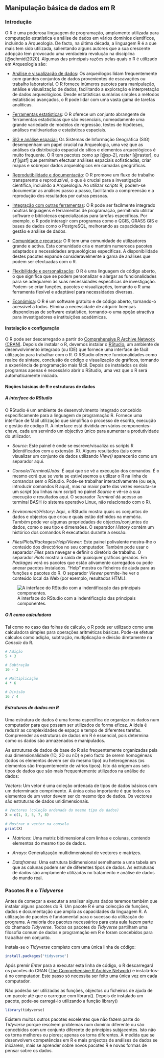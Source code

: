 ## Manipulação básica de dados em R {.unnumbered}

### Introdução

O R é uma poderosa linguagem de programação, amplamente utilizada para computação estatística e análise de dados em vários domínios científicos, incluindo a Arqueologia. De facto, na última década, a linguagem R é a que mais tem sido utilizada, salientando alguns autores que a sua crescente adopção tem provocado uma verdadeira revolução na disciplina [@schmidt2020]. Algumas das principais razões pelas quais o R é utilizado em Arqueologia são:

-   [Análise e visualização de dados]{.underline}: Os arqueólogos lidam frequentemente com grandes conjuntos de dados provenientes de escavações ou trabalho laboratorial. O R fornece inúmeros pacotes para manipulação, análise e visualização de dados, facilitando a exploração e interpretação de dados arqueológicos. Desde estatísticas sumárias simples a métodos estatísticos avançados, o R pode lidar com uma vasta gama de tarefas analíticas.

-   [Ferramentas estatísticas]{.underline}: O R oferece um conjunto abrangente de ferramentas estatísticas que são essenciais, nomeadamente uma grande variedade de modelos de regressão, testes de hipóteses, análises multivariadas e estatísticas espaciais.

-   [SIG e análise espacial:]{.underline} Os Sistemas de Informação Geográfica (SIG) desempenham um papel crucial na Arqueologia, uma vez que as análises da distribuição espacial de sítios e elementos arqueológicos é muito frequente. O R tem pacotes como *sp* [@sp-2]*,* *raster* [@raster], ou *sf* [@sf] que permitem efectuar análises espaciais sofisticadas, criar mapas e sobrepor dados arqueológicos em camadas geográficas.

-   [Reprodutibilidade e documentação]{.underline}: O R promove um fluxo de trabalho transparente e reproduzível, o que é crucial para a investigação científica, incluindo a Arqueologia. Ao utilizar *scripts* R, podem-se documentar as análises passo a passo, facilitando a compreensão e a reprodução dos resultados por outras pessoas.

-   [Integração com outras ferramentas]{.underline}: O R pode ser facilmente integrado noutras linguagens e ferramentas de programação, permitindo utilizar software e bibliotecas especializadas para tarefas específicas. Por exemplo, o R pode interagir com programas como o QGIS, GRASS GIS e bases de dados como o PostgreSQL, melhorando as capacidades de gestão e análise de dados.

-   [Comunidade e recursos]{.underline}: O R tem uma comunidade de utilizadores grande e activa. Esta comunidade cria e mantém numerosos pacotes adaptados a necessidades arqueológicas específicas. A disponibilidade destes pacotes expande consideravelmente a gama de análises que podem ser efectuadas com o R.

-   [Flexibilidade e personalização]{.underline}: O R é uma linguagem de código aberto, o que significa que se podem personalizar e alargar as funcionalidades para se adequarem às suas necessidades específicas de investigação. Podem-se criar funções, pacotes e visualizações, tornando o R uma ferramenta flexível e adaptável para necessidades diversas.

-   [Económica]{.underline}: O R é um software gratuito e de código aberto, tornando-o acessível a todos. Elimina a necessidade de adquirir licenças dispendiosas de software estatístico, tornando-o uma opção atractiva para investigadores e instituições académicas.

#### Instalação e configuração

O R pode ser descarregado a partir do [Comprehensive R Archive Network (CRAN)](https://cran.r-project.org/). Depois de instalar o R, devemos instalar o [RStudio](https://posit.co/products/open-source/rstudio/), um ambiente de desenvolvimento integrado (ou IDE) que fornece uma interface de fácil utilização para trabalhar com o R. O RStudio oferece funcionalidades como realce de sintaxe, conclusão de código e visualização de gráficos, tornando a experiência de programação mais fácil. Depois de instalados os dois programas apenas é necessário abrir o RStudio, uma vez que o R será automaticamente iniciado.

#### Noções básicas de R e estruturas de dados

##### A interface do RStudio

O RStudio é um ambiente de desenvolvimento integrado concebido especificamente para a linguagem de programação R. Fornece uma interface de fácil utilização que simplifica o processo de escrita, execução e gestão de código R. A interface está dividida em vários componentes-chave, cada um servindo um objectivo único para aumentar a produtividade do utilizador.

-   *Source*: Este painel é onde se escreve/visualiza os scripts R (identificados com a extensão .R). Alguns resultados (tais como visualizar um conjunto de dados utilizando *View()* aparecerão como um separador aqui.

-   *Console/Terminal/Jobs*: É aqui que se vê a execução dos comandos. É o mesmo ecrã que se veria se estivéssemos a utilizar o R na linha de comandos sem o RStudio. Pode-se trabalhar interactivamente (ou seja, introduzir comandos R aqui), mas na maior parte das vezes executa-se um *script* (ou linhas num *script*) no painel *Source* e vê-se a sua execução e resultados aqui. O separador *Terminal* dá acesso ao terminal BASH (o sistema operativo Linux, não relacionado com o R).

-   *Environment/History*: Aqui, o RStudio mostra quais os conjuntos de dados e objectos que criou e quais estão definidos na memória. Também pode ver algumas propriedades de objectos/conjuntos de dados, como o seu tipo e dimensões. O separador *History* contém um histórico dos comandos R executados durante a sessão.

-   *Files/Plots/Packages/Help/Viewer*: Este painel polivalente mostra-lhe o conteúdo dos directórios no seu computador. Também pode usar o separador *Files* para navegar e definir o diretório de trabalho. O separador *Plots* mostra a saída de quaisquer gráficos gerados. Em *Packages* verá os pacotes que estão ativamente carregados ou pode anexar pacotes instalados. "Help" mostra os ficheiros de ajuda para as funções e pacotes do R. O separador *Viewer* permite-lhe ver o conteúdo local da Web (por exemplo, resultados HTML).

![A interface do RStudio com a indentificação das principais componentes.](images/rstudio_layout.png)

##### O R como calculadora

Tal como no caso das folhas de cálculo, o R pode ser utilizado como uma calculadora simples para operações aritméticas básicas. Pode-se efetuar cálculos como adição, subtração, multiplicação e divisão diretamente na *Console* do R.

```r
# Adição
5 + 3

# Subtração
10 - 2

# Multiplicação
4 * 6

# Divisão
16 / 4
```

##### Estruturas de dados em R

Uma estrutura de dados é uma forma específica de organizar os dados num computador para que possam ser utilizados de forma eficaz. A ideia é reduzir as complexidades de espaço e tempo de diferentes tarefas. Compreender as estruturas de dados em R é essencial, pois determina como os dados são armazenados e manipulados.

As estruturas de dados de base do R são frequentemente organizadas pela sua dimensionalidade (1D, 2D ou nD) e pelo facto de serem homogéneas (todos os elementos devem ser do mesmo tipo) ou heterogéneas (os elementos são frequentemente de vários tipos). Isto dá origem aos seis tipos de dados que são mais frequentemente utilizados na análise de dados:

*Vectors*: Um vetor é uma coleção ordenada de tipos de dados básicos com um determinado comprimento. A única coisa importante é que todos os elementos de um vetor devem ser do mesmo tipo de dados. Os vectores são estruturas de dados unidimensionais.

```r

# Vectores (coleção ordenada do mesmo tipo de dados)
X = c(1, 3, 5, 7, 8)
 
# Mostrar o vector na consola
print(X)

```

-   *Matrices*: Uma matriz bidimensional com linhas e colunas, contendo elementos do mesmo tipo de dados.

-   *Arrays*: Generalização multidimensional de vectores e matrizes.

-   *Dataframes*: Uma estrutura bidimensional semelhante a uma tabela em que as colunas podem ser de diferentes tipos de dados. As estruturas de dados são amplamente utilizadas no tratamento e análise de dados do mundo real.

### Pacotes R e o *Tidyverse* 

Antes de começar a executar a analisar alguns dados teremos também que instalar alguns pacotes do R. Um pacote R é uma colecção de funções, dados e documentação que amplia as capacidades da linguagem R. A utilização de pacotes é fundamental para o sucesso da utilização do programa. A maioria dos pacotes necessários para esta aula fazem parte do chamado *Tidyverse*. Todos os pacotes do *Tidyverse* partilham uma filosofia comum de dados e programação em R e foram concebidos para trabalhar em conjunto.

Instala-se o *Tidyverse* completo com uma única linha de código:

```r
install.packages("tidyverse")
```

Após premir *Enter* para a executar esta linha de código, o R descarregará os pacotes do CRAN ([The Comprehensive R Archive Network](https://cran.r-project.org/)) e instalá-los-á no computador. Este passo só necessita ser feito uma única vez em cada computador.

Não poderão ser utilizadas as funções, objectos ou ficheiros de ajuda de um pacote até que o carregue com library(). Depois de instalado um pacote, pode-se carregá-lo utilizando a função library()

```r
library(tidyverse)
```

Existem muitos outros pacotes excelentes que não fazem parte do *Tidyverse* porque resolvem problemas num domínio diferente ou são concebidos com um conjunto diferente de princípios subjacentes. Isto não os torna melhores ou piores; apenas os torna diferentes. À medida que se desenvolvem competências em R e mais projectos de análises de dados se iniciarem, mais se aprender sobre novos pacotes R e novas formas de pensar sobre os dados.
